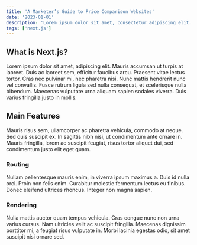 ```yaml
---
title: 'A Marketer’s Guide to Price Comparison Websites'
date: '2023-01-01'
description: 'Lorem ipsum dolor sit amet, consectetur adipiscing elit. Mauris accumsan ut turpis at laoreet. Duis ac laoreet sem, efficitur faucibus arcu. Praesent vitae lectus tortor. Cras nec pulvinar mi, nec pharetra nisi.'
tags: ['next.js']
---
```


## What is Next.js?

Lorem ipsum dolor sit amet, adipiscing elit. Mauris accumsan ut turpis at laoreet. Duis ac laoreet sem, efficitur faucibus arcu. Praesent vitae lectus tortor. Cras nec pulvinar mi, nec pharetra nisi. Nunc mattis hendrerit nunc vel convallis. Fusce rutrum ligula sed nulla consequat, et scelerisque nulla bibendum. Maecenas vulputate urna aliquam sapien sodales viverra. Duis varius fringilla justo in mollis.

## Main Features

Mauris risus sem, ullamcorper ac pharetra vehicula, commodo at neque. Sed quis suscipit ex. In sagittis nibh nisi, ut condimentum ante ornare in. Mauris fringilla, lorem ac suscipit feugiat, risus tortor aliquet dui, sed condimentum justo elit eget quam.

### Routing

Nullam pellentesque mauris enim, in viverra ipsum maximus a. Duis id nulla orci. Proin non felis enim. Curabitur molestie fermentum lectus eu finibus. Donec eleifend ultrices rhoncus. Integer non magna sapien.

### Rendering

Nulla mattis auctor quam tempus vehicula. Cras congue nunc non urna varius cursus. Nam ultricies velit ac suscipit fringilla. Maecenas dignissim porttitor mi, a feugiat risus vulputate in. Morbi lacinia egestas odio, sit amet suscipit nisi ornare sed.
